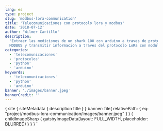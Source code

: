 ```yaml
---
lang: es
type: project
slug: 'modbus-lora-communication'
title: 'Telecomunicaciones con protocolo lora y modbus'
date: '2018-07-12'
author: 'Wilmer Cantillo'
description:
  'Extraer las mediciones de un shark 100 con arduino a traves de protocolo
  MODBUS y transmitir informacion a traves del protocolo LoRa con modules de Rf.'
categories:
  - 'telecomunicaciones'
  - 'protocolos'
  - 'python'
  - 'arduino'
keywords:
  - 'telecomunicaciones'
  - 'python'
  - 'arduino'
banner: './images/banner.jpeg'
bannerCredit: ''
---
```


  {
    site {
      siteMetadata {
        description
        title
      }
    }
    banner: file(
      relativePath: {
        eq: "project/modbus-lora-communication/images/banner.jpeg"
      }
    ) {
      childImageSharp {
        gatsbyImageData(layout: FULL_WIDTH, placeholder: BLURRED)
      }
    }
  }
`
